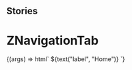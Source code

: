 
## Stories

<Meta title="ZNavigationTab" component="z-navigation-tab" />

  # ZNavigationTab
<Preview>
  <Story name="Default tab slot">
    {(args) => html` <z-navigation-tab
      size="${select("size", ["small", "big"], "big")}"
      selected="${boolean('selected', false)}"
      disabled="${boolean("disabled", false)}"
      icon="${text("icon", "house")}"
    >
      ${text("label", "Home")}
    </z-navigation-tab>`}
  </Story>
</Preview>

  <Props of="z-navigation-tab" />

